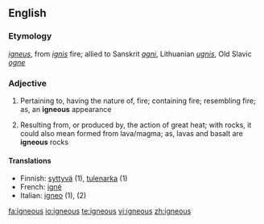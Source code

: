 ==English==
===Etymology===
{{L.}} ''[[igneus]]'', from ''[[ignis]]'' fire; allied to Sanskrit ''[[agni]]'', Lithuanian ''[[ugnis]]'', Old Slavic ''[[ogne]]''
===Adjective===
{{en-adj}}
#Pertaining to, having the nature of, fire; containing fire; resembling fire; as, an '''igneous''' appearance
#{{geology}} Resulting from, or produced by, the action of great heat; with rocks, it could also mean formed from lava/magma; as, lavas and basalt are '''igneous''' rocks

====Translations====
{{top}}
*Finnish: [[syttyvä]] (1), [[tulenarka]] (1)
*French: [[igné]]
*Italian: [[igneo]] (1), (2)
{{bottom}}

[[fa:igneous]]
[[io:igneous]]
[[te:igneous]]
[[vi:igneous]]
[[zh:igneous]]